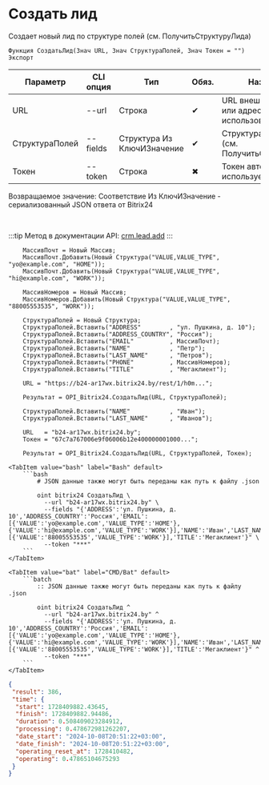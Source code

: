 ﻿---
sidebar_position: 1
---


# Создать лид
 Создает новый лид по структуре полей (см. ПолучитьСтруктуруЛида)



`Функция СоздатьЛид(Знач URL, Знач СтруктураПолей, Знач Токен = "") Экспорт`

  | Параметр | CLI опция | Тип | Обяз. | Назначение |
  |-|-|-|-|-|
  | URL | --url | Строка | &#x2714; | URL внешнего вебхука или адрес Bitrix24 при использовании токена |
  | СтруктураПолей | --fields | Структура Из КлючИЗначение | &#x2714; | Структура полей лида (см. ПолучитьСтруктуруЛида) |
  | Токен | --token | Строка | &#x2716; | Токен авторизации, если используется не вебхук |

  
  Возвращаемое значение:   Соответствие Из КлючИЗначение - сериализованный JSON ответа от Bitrix24

<br/>

:::tip
Метод в документации API: [crm.lead.add](https://dev.1c-bitrix.ru/rest_help/crm/leads/crm_lead_add.php)
:::
<br/>



```bsl title="Пример использования для 1С:Предприятие/OneScript"
    МассивПочт = Новый Массив;
    МассивПочт.Добавить(Новый Структура("VALUE,VALUE_TYPE", "yo@example.com", "HOME"));
    МассивПочт.Добавить(Новый Структура("VALUE,VALUE_TYPE", "hi@example.com", "WORK"));

    МассивНомеров = Новый Массив;
    МассивНомеров.Добавить(Новый Структура("VALUE,VALUE_TYPE", "88005553535", "WORK"));

    СтруктураПолей = Новый Структура;
    СтруктураПолей.Вставить("ADDRESS"        , "ул. Пушкина, д. 10");
    СтруктураПолей.Вставить("ADDRESS_COUNTRY", "Россия");
    СтруктураПолей.Вставить("EMAIL"          , МассивПочт);
    СтруктураПолей.Вставить("NAME"           , "Петр");
    СтруктураПолей.Вставить("LAST_NAME"      , "Петров");
    СтруктураПолей.Вставить("PHONE"          , МассивНомеров);
    СтруктураПолей.Вставить("TITLE"          , "Мегаклиент");

    URL = "https://b24-ar17wx.bitrix24.by/rest/1/h0m...";

    Результат = OPI_Bitrix24.СоздатьЛид(URL, СтруктураПолей);

    СтруктураПолей.Вставить("NAME"           , "Иван");
    СтруктураПолей.Вставить("LAST_NAME"      , "Иванов");

    URL   = "b24-ar17wx.bitrix24.by";
    Токен = "67c7a767006e9f06006b12e400000001000...";

    Результат = OPI_Bitrix24.СоздатьЛид(URL, СтруктураПолей, Токен);
```
    

 <Tabs>
  
    <TabItem value="bash" label="Bash" default>
        ```bash
            # JSON данные также могут быть переданы как путь к файлу .json
            
            oint bitrix24 СоздатьЛид \
              --url "b24-ar17wx.bitrix24.by" \
              --fields "{'ADDRESS':'ул. Пушкина, д. 10','ADDRESS_COUNTRY':'Россия','EMAIL':[{'VALUE':'yo@example.com','VALUE_TYPE':'HOME'},{'VALUE':'hi@example.com','VALUE_TYPE':'WORK'}],'NAME':'Иван','LAST_NAME':'Иванов','PHONE':[{'VALUE':'88005553535','VALUE_TYPE':'WORK'}],'TITLE':'Мегаклиент'}" \
              --token "***"
        ```
    </TabItem>
  
    <TabItem value="bat" label="CMD/Bat" default>
        ```batch
            :: JSON данные также могут быть переданы как путь к файлу .json
            
            oint bitrix24 СоздатьЛид ^
              --url "b24-ar17wx.bitrix24.by" ^
              --fields "{'ADDRESS':'ул. Пушкина, д. 10','ADDRESS_COUNTRY':'Россия','EMAIL':[{'VALUE':'yo@example.com','VALUE_TYPE':'HOME'},{'VALUE':'hi@example.com','VALUE_TYPE':'WORK'}],'NAME':'Иван','LAST_NAME':'Иванов','PHONE':[{'VALUE':'88005553535','VALUE_TYPE':'WORK'}],'TITLE':'Мегаклиент'}" ^
              --token "***"
        ```
    </TabItem>
</Tabs>


```json title="Результат"
{
 "result": 386,
 "time": {
  "start": 1728409882.43645,
  "finish": 1728409882.94486,
  "duration": 0.508409023284912,
  "processing": 0.478672981262207,
  "date_start": "2024-10-08T20:51:22+03:00",
  "date_finish": "2024-10-08T20:51:22+03:00",
  "operating_reset_at": 1728410482,
  "operating": 0.47865104675293
 }
}
```
